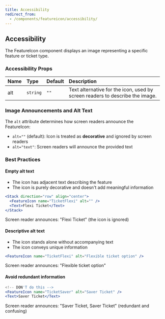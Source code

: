 ```yaml
---
title: Accessibility
redirect_from:
  - /components/featureicon/accessibility/
---
```


## Accessibility

The FeatureIcon component displays an image representing a specific feature or ticket type.

### Accessibility Props

| Name | Type     | Default | Description                                                                  |
| :--- | :------- | :------ | :--------------------------------------------------------------------------- |
| alt  | `string` | `""`    | Text alternative for the icon, used by screen readers to describe the image. |

### Image Announcements and Alt Text

The `alt` attribute determines how screen readers announce the FeatureIcon:

- `alt=""` (default): Icon is treated as **decorative** and ignored by screen readers
- `alt="text"`: Screen readers will announce the provided text

### Best Practices

#### Empty alt text

- The icon has adjacent text describing the feature
- The icon is purely decorative and doesn't add meaningful information

```jsx
<Stack direction="row" align="center">
  <FeatureIcon name="TicketFlexi" alt="" />
  <Text>Flexi Ticket</Text>
</Stack>
```

Screen reader announces: "Flexi Ticket" (the icon is ignored)

#### Descriptive alt text

- The icon stands alone without accompanying text
- The icon conveys unique information

```jsx
<FeatureIcon name="TicketFlexi" alt="Flexible ticket option" />
```

Screen reader announces: "Flexible ticket option"

#### Avoid redundant information

```jsx
<!-- DON'T do this -->
<FeatureIcon name="TicketSaver" alt="Saver Ticket" />
<Text>Saver Ticket</Text>
```

Screen reader announces: "Saver Ticket, Saver Ticket" (redundant and confusing)
